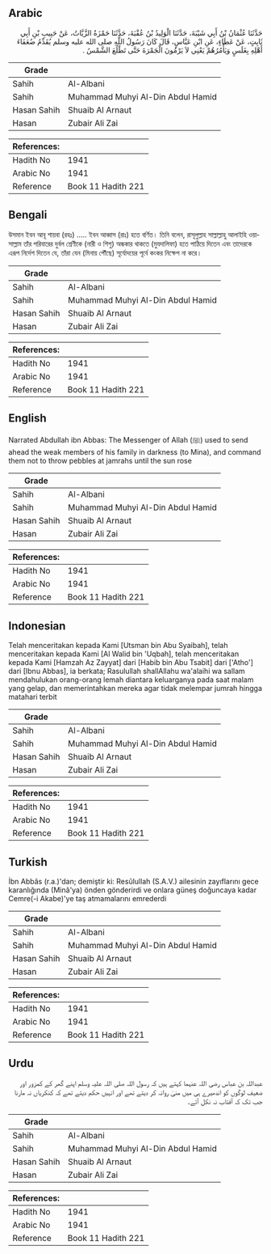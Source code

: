 ## Arabic


<div dir="rtl" lang="ar" style={{fontSize:'larger',backgroundColor:'#f8f9fa',padding:20}}>
حَدَّثَنَا عُثْمَانُ بْنُ أَبِي شَيْبَةَ، حَدَّثَنَا الْوَلِيدُ بْنُ عُقْبَةَ، حَدَّثَنَا حَمْزَةُ الزَّيَّاتُ، عَنْ حَبِيبِ بْنِ أَبِي ثَابِتٍ، عَنْ عَطَاءٍ، عَنِ ابْنِ عَبَّاسٍ، قَالَ كَانَ رَسُولُ اللَّهِ صلى الله عليه وسلم يُقَدِّمُ ضُعَفَاءَ أَهْلِهِ بِغَلَسٍ وَيَأْمُرُهُمْ يَعْنِي لاَ يَرْمُونَ الْجَمْرَةَ حَتَّى تَطْلُعَ الشَّمْسُ ‏.‏
</div>
<div style={{backgroundColor:'#f8f9fa',padding:20, marginBottom: 10}}><table> <thead> <tr> <th>Grade</th> <th></th> </tr> </thead> <tbody> <tr><td>Sahih</td><td>Al-Albani</td></tr><tr><td>Sahih</td><td>Muhammad Muhyi Al-Din Abdul Hamid</td></tr><tr><td>Hasan Sahih</td><td>Shuaib Al Arnaut</td></tr><tr><td>Hasan</td><td>Zubair Ali Zai</td></tr></tbody></table><table> <thead> <tr> <th>References:</th> <th></th> </tr> </thead> <tbody><tr><td>Hadith No</td><td>1941</td></tr><tr><td>Arabic No</td><td>1941</td></tr><tr><td>Reference</td><td>Book 11 Hadith 221</td></tr></tbody></table></div>

## Bengali


<div dir="ltr" lang="bn" style={{fontSize:'larger',backgroundColor:'#f8f9fa',padding:20}}>
উসমান ইবন আবূ শায়বা (রহঃ) ..... ইবন আব্বাস (রাঃ) হতে বর্ণিত। তিনি বলেন, রাসূলুল্লাহ সাল্লাল্লাহু আলাইহি ওয়াসাল্লাম তাঁর পরিবারের দুর্বল শ্রেণীকে (নারী ও শিশু) অন্ধকার থাকতে (মুযদালিফা) হতে পাঠিয়ে দিতেন এবং তাদেরকে এরূপ নির্দেশ দিতেন যে, তাঁরা যেন (মিনায় পৌঁছে) সূর্যোদয়ের পূর্বে কংকর নিক্ষেপ না করে।
</div>
<div style={{backgroundColor:'#f8f9fa',padding:20, marginBottom: 10}}><table> <thead> <tr> <th>Grade</th> <th></th> </tr> </thead> <tbody> <tr><td>Sahih</td><td>Al-Albani</td></tr><tr><td>Sahih</td><td>Muhammad Muhyi Al-Din Abdul Hamid</td></tr><tr><td>Hasan Sahih</td><td>Shuaib Al Arnaut</td></tr><tr><td>Hasan</td><td>Zubair Ali Zai</td></tr></tbody></table><table> <thead> <tr> <th>References:</th> <th></th> </tr> </thead> <tbody><tr><td>Hadith No</td><td>1941</td></tr><tr><td>Arabic No</td><td>1941</td></tr><tr><td>Reference</td><td>Book 11 Hadith 221</td></tr></tbody></table></div>

## English


<div dir="ltr" lang="en" style={{fontSize:'larger',backgroundColor:'#f8f9fa',padding:20}}>
Narrated Abdullah ibn Abbas: The Messenger of Allah (ﷺ) used to send ahead the weak members of his family in darkness (to Mina), and command them not to throw pebbles at jamrahs until the sun rose
</div>
<div style={{backgroundColor:'#f8f9fa',padding:20, marginBottom: 10}}><table> <thead> <tr> <th>Grade</th> <th></th> </tr> </thead> <tbody> <tr><td>Sahih</td><td>Al-Albani</td></tr><tr><td>Sahih</td><td>Muhammad Muhyi Al-Din Abdul Hamid</td></tr><tr><td>Hasan Sahih</td><td>Shuaib Al Arnaut</td></tr><tr><td>Hasan</td><td>Zubair Ali Zai</td></tr></tbody></table><table> <thead> <tr> <th>References:</th> <th></th> </tr> </thead> <tbody><tr><td>Hadith No</td><td>1941</td></tr><tr><td>Arabic No</td><td>1941</td></tr><tr><td>Reference</td><td>Book 11 Hadith 221</td></tr></tbody></table></div>

## Indonesian


<div dir="ltr" lang="id" style={{fontSize:'larger',backgroundColor:'#f8f9fa',padding:20}}>
Telah menceritakan kepada Kami [Utsman bin Abu Syaibah], telah menceritakan kepada Kami [Al Walid bin 'Uqbah], telah menceritakan kepada Kami [Hamzah Az Zayyat] dari [Habib bin Abu Tsabit] dari ['Atho'] dari [Ibnu Abbas], ia berkata; Rasulullah shallAllahu wa'alaihi wa sallam mendahulukan orang-orang lemah diantara keluarganya pada saat malam yang gelap, dan memerintahkan mereka agar tidak melempar jumrah hingga matahari terbit
</div>
<div style={{backgroundColor:'#f8f9fa',padding:20, marginBottom: 10}}><table> <thead> <tr> <th>Grade</th> <th></th> </tr> </thead> <tbody> <tr><td>Sahih</td><td>Al-Albani</td></tr><tr><td>Sahih</td><td>Muhammad Muhyi Al-Din Abdul Hamid</td></tr><tr><td>Hasan Sahih</td><td>Shuaib Al Arnaut</td></tr><tr><td>Hasan</td><td>Zubair Ali Zai</td></tr></tbody></table><table> <thead> <tr> <th>References:</th> <th></th> </tr> </thead> <tbody><tr><td>Hadith No</td><td>1941</td></tr><tr><td>Arabic No</td><td>1941</td></tr><tr><td>Reference</td><td>Book 11 Hadith 221</td></tr></tbody></table></div>

## Turkish


<div dir="ltr" lang="tr" style={{fontSize:'larger',backgroundColor:'#f8f9fa',padding:20}}>
İbn Abbâs (r.a.)'dan; demiştir ki: Resûlullah (S.A.V.) ailesinin zayıflarını gece karanlığında (Minâ'ya) önden gönderirdi ve onlara güneş doğuncaya kadar Cemre(-i Akabe)'ye taş atmamalarını emrederdi
</div>
<div style={{backgroundColor:'#f8f9fa',padding:20, marginBottom: 10}}><table> <thead> <tr> <th>Grade</th> <th></th> </tr> </thead> <tbody> <tr><td>Sahih</td><td>Al-Albani</td></tr><tr><td>Sahih</td><td>Muhammad Muhyi Al-Din Abdul Hamid</td></tr><tr><td>Hasan Sahih</td><td>Shuaib Al Arnaut</td></tr><tr><td>Hasan</td><td>Zubair Ali Zai</td></tr></tbody></table><table> <thead> <tr> <th>References:</th> <th></th> </tr> </thead> <tbody><tr><td>Hadith No</td><td>1941</td></tr><tr><td>Arabic No</td><td>1941</td></tr><tr><td>Reference</td><td>Book 11 Hadith 221</td></tr></tbody></table></div>

## Urdu


<div dir="rtl" lang="ur" style={{fontSize:'larger',backgroundColor:'#f8f9fa',padding:20}}>
عبداللہ بن عباس رضی اللہ عنہما کہتے ہیں کہ رسول اللہ صلی اللہ علیہ وسلم اپنے گھر کے کمزور اور ضعیف لوگوں کو اندھیرے ہی میں منیٰ روانہ کر دیتے تھے اور انہیں حکم دیتے تھے کہ کنکریاں نہ مارنا جب تک کہ آفتاب نہ نکل آئے۔
</div>
<div style={{backgroundColor:'#f8f9fa',padding:20, marginBottom: 10}}><table> <thead> <tr> <th>Grade</th> <th></th> </tr> </thead> <tbody> <tr><td>Sahih</td><td>Al-Albani</td></tr><tr><td>Sahih</td><td>Muhammad Muhyi Al-Din Abdul Hamid</td></tr><tr><td>Hasan Sahih</td><td>Shuaib Al Arnaut</td></tr><tr><td>Hasan</td><td>Zubair Ali Zai</td></tr></tbody></table><table> <thead> <tr> <th>References:</th> <th></th> </tr> </thead> <tbody><tr><td>Hadith No</td><td>1941</td></tr><tr><td>Arabic No</td><td>1941</td></tr><tr><td>Reference</td><td>Book 11 Hadith 221</td></tr></tbody></table></div>